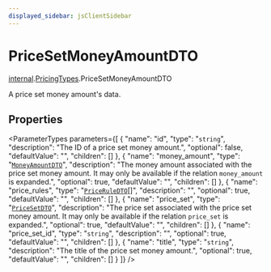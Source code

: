 ```yaml
---
displayed_sidebar: jsClientSidebar
---
```



# PriceSetMoneyAmountDTO

[internal](../../internal/modules/admin_discounts.internal.internal-1.mdx).[PricingTypes](../../internal-1/modules/admin_discounts.internal.internal-1.PricingTypes.mdx).PriceSetMoneyAmountDTO

A price set money amount's data.

## Properties

<ParameterTypes parameters={[
  {
    "name": "id",
    "type": "`string`",
    "description": "The ID of a price set money amount.",
    "optional": false,
    "defaultValue": "",
    "children": []
  },
  {
    "name": "money_amount",
    "type": "[`MoneyAmountDTO`](admin_discounts.internal.internal-1.PricingTypes.MoneyAmountDTO.mdx)",
    "description": "The money amount associated with the price set money amount. It may only be available if the relation `money_amount` is expanded.",
    "optional": true,
    "defaultValue": "",
    "children": []
  },
  {
    "name": "price_rules",
    "type": "[`PriceRuleDTO`](admin_discounts.internal.internal-1.PricingTypes.PriceRuleDTO.mdx)[]",
    "description": "",
    "optional": true,
    "defaultValue": "",
    "children": []
  },
  {
    "name": "price_set",
    "type": "[`PriceSetDTO`](admin_discounts.internal.internal-1.PricingTypes.PriceSetDTO.mdx)",
    "description": "The price set associated with the price set money amount. It may only be available if the relation `price_set` is expanded.",
    "optional": true,
    "defaultValue": "",
    "children": []
  },
  {
    "name": "price_set_id",
    "type": "`string`",
    "description": "",
    "optional": true,
    "defaultValue": "",
    "children": []
  },
  {
    "name": "title",
    "type": "`string`",
    "description": "The title of the price set money amount.",
    "optional": true,
    "defaultValue": "",
    "children": []
  }
]} />
